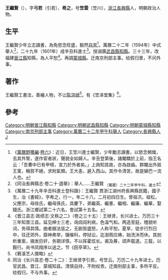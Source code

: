 '''王繼賢'''（{{bd|1574年|2月23日|？}}），字'''弓若'''（引若）、'''希之'''，号'''笠雲'''（笠川），[[浙江|浙江]][[長興縣|長興縣]]人，明朝政治人物。

==生平==
王繼賢少年立志讀書，為免慾念旺盛，毅然[[自宮|自宮]]<ref>《[[萬曆野獲編|萬曆野獲編]]·[[s:萬曆野獲編/卷06|卷六]]》：近日，王笠川進士繼賢，少年勵志讀書，以慾念頻熾，去其外腎，遂作宦者狀，聲貌全如婦人。辛丑登第後，諸閹驕於上前，指王名云：「吾曹中已有甲榜，宣力於外者矣。」上詢知其故，亦為啟齒。群閹出外抵王寓，稱賀不絕，求附氣類。王大恚，避入西山。其作令清苦，故是欒巴一流人也。</ref>。萬曆二十二年（1594年）中式舉人<ref>《同治長興縣志·卷二十·選舉》：舉人……王繼賢 <sub>（萬曆）二十二年甲午科，進士</sub></ref>，二十九年（1601年）成辛丑科進士<ref>《萬曆二十九年辛丑科進士登科錄》：王繼賢 貫浙江湖州府長興縣民籍，國子生，治《書經》，字希之，行一，年二十八，二月初四日生。曾祖汛，祖松，父應宗，母徐氏，繼母孫氏，具慶下，弟繼英、繼憲、繼相、繼廉、繼華，娶錢氏。浙江鄉試第二十六名，會試第十五名。</ref>。授湖廣[[武昌縣|武昌縣]][[知縣|知縣]]。三十三年，改福建[[晉江縣|晉江縣]]知縣，為人平恕<ref>《晋江县志·政绩志·文秩之二》（卷之三十五）：王继贤，长兴进士。万历三十三年知晋江县。延见绅士三老，询闾阎利病，色温气和。两造至庭，稽貌听词，务得其情。曲者据法惩之，无剧笞盛怒，人称平恕。夏旱，徒步行烈日中，往还郊外，靡神弗举，辍催科，停狱讼，迄澍雨应祷，始洗沐而休。其剖析重案，摘发巨奸，务期详慎，不以挥霍炫长。甫及朞，颂声载道。三载，以觐行。尚书凤翔序以送之。节《田亭草》。</ref>。再調[[蒙城縣|蒙城縣]]。迁南京刑部主事。给假归里，不问外事。

==著作==
王繼賢工書法，善繪人物，不让[[陈洪绶|陈洪绶]]<ref>《箬溪艺人徵略》</ref>。有《笠泽堂集》<ref>同治《长兴县志·卷二十二》：王继贤字引若，号笠云。万历二十九年进士。历官武昌、晋江、蒙城知县。清慎自持，不附权贵。迁南刑部主事，多所平反。给假归，不与外事。</ref>。

==參考==
{{reflist}}

{{start box}}
{{s-off}}
{{s-before|[[顾士琦|顾士琦]]<br>}}
{{s-title|明朝晋江县知县|1605年-1607年}}
{{s-after|[[李待問_(萬曆進士)|李待問]]<br>}}
{{end box}}

{{明朝人物小作品}}
{{萬曆二十九年辛丑科殿試金榜}}
{{DEFAULTSORT:Wang王}}
[[Category:明朝晉江縣知縣|Category:明朝晉江縣知縣]]
[[Category:明朝武昌縣知縣|Category:明朝武昌縣知縣]]
[[Category:明朝蒙城縣知縣|Category:明朝蒙城縣知縣]]
[[Category:南京刑部主事|Category:南京刑部主事]]
[[Category:萬曆二十二年甲午科舉人|Category:萬曆二十二年甲午科舉人]]
[[Category:長興縣人|Category:長興縣人]]
[[Category:王姓|J]]